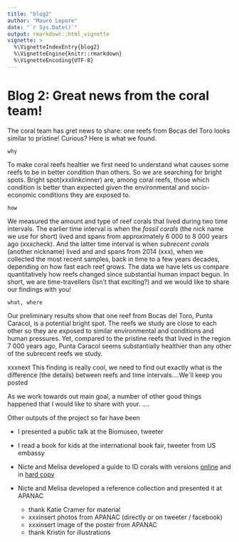 ```yaml
---
title: "blog2"
author: "Mauro Lepore"
date: "`r Sys.Date()`"
output: rmarkdown::html_vignette
vignette: >
  %\VignetteIndexEntry{blog2}
  %\VignetteEngine{knitr::rmarkdown}
  %\VignetteEncoding{UTF-8}
---
```


# Blog 2: Great news from the coral team!

The coral team has gret news to share: one reefs from Bocas del Toro looks similar to pristine! Curious? Here is what we found.

`why`

To make coral reefs healtier we first need to understand what causes some reefs to be in better condition than others. So we are searching for bright spots. Bright spot(xxxlinkcinner) are, among coral reefs, those which condition is better than expected given the environmental and socio-economic conditions they are exposed to.



`how`

We measured the amount and type of reef corals that lived during two time intervals. The earlier time interval is when the _fossil corals_ (the nick name we use for short) lived and spans from approximately 6 000 to 8 000 years ago (xxxcheck). And the latter time interval is when _subrecent corals_ (another nickname) lived and and spans from 2014 (xxx), when we collected the most recent samples, back in time to a few years decades, depending on how fast each reef grows. The data we have lets us compare quantitatively how reefs changed since substantial human impact begun. In short, we are time-travellers (Isn't that exciting?) and we would like to share our findings with you!



`what, where`

Our preliminary results show that one reef from Bocas del Toro, Punta Caracol, is a potential bright spot. The reefs we study are close to each other so they are exposed to similar environmental and conditions and human pressures. Yet, compared to the pristine reefs that lived in the region 7 000 years ago, Punta Caracol seems substantially healthier than any other of the subrecent reefs we study.

xxxnext  This finding is really cool, we need to find out exactly what is the difference (the details) between reefs and time intervals....We`ll keep you posted



As we work towards out main goal, a number of other good things happened that I would like to share with your. ....

Other outputs of the project so far have been 

- I presented a public talk at  the Biomuseo, tweeter

- I read a book for kids at the international book fair, tweeter from US embassy

- Nicte and Melisa developed a guide to ID corals with versions [online](xxxlink) and in [hard copy](link)

- Nicte and Melisa developed a reference collection and presented it at APANAC

    + thank Katie Cramer for material
    + xxxinsert photos from APANAC (directly or on tweeter / facebook)
    + xxxinsert image of the poster from APANAC
    + thank Kristin for illustrations








